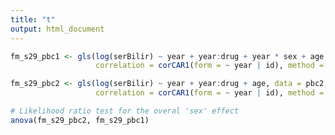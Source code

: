 ```yaml
---
title: "t"
output: html_document
---
```


```r
fm_s29_pbc1 <- gls(log(serBilir) ~ year + year:drug + year * sex + age, data = pbc2,
                   correlation = corCAR1(form = ~ year | id), method = "ML")

fm_s29_pbc2 <- gls(log(serBilir) ~ year + year:drug + age, data = pbc2,
                   correlation = corCAR1(form = ~ year | id), method = "ML")

# Likelihood ratio test for the overal 'sex' effect
anova(fm_s29_pbc2, fm_s29_pbc1)
```

